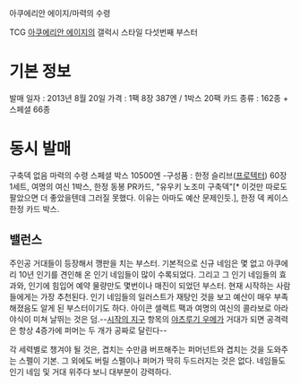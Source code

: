 아쿠에리안 에이지/마력의 수령

TCG [[아쿠에리안 에이지]]의 갤럭시 스타일 다섯번째 부스터


= 기본 정보 =

발매 일자 : 2013년 8월 20일
가격 : 1팩 8장 387엔 / 1박스 20팩
카드 종류 : 162종 + 스페셜 66종

= 동시 발매 =

구축덱 없음
마력의 수령 스페셜 박스 10500엔
-구성품 : 한정 슬리브([[프로텍터]]) 60장 1세트, 여명의 여신 1박스, 한정 동봉 PR카드, "유우키 노조미 구축덱"[* 이것만 따로도 팔았으면 더 좋았을텐데 그러질 못했다. 이유는 아마도 예산 문제인듯.], 한정 덱 케이스 한정 카드 박스.

== 밸런스 ==

주인공 거대들이 등장해서 깽판을 치는 부스터. 기본적으로 신규 네임은 몇 없고 아쿠에리 10년 인기를 견인해 온 인기 네임들이 많이 수록되었다. 그리고 그 인기 네임들의 효과와, 인기에 힘입어 예약 물량만도 몇번이나 매진이 되었던 부스터. 현재 시작하는 사람들에게는 가장 추천된다. 인기 네임들의 일러스트가 재탕인 것을 보고 예산이 매우 부족해졌음도 알게 된 부스터이기도 하다. 아이콘 셀렉트 팩과 여명의 여신의 콜라보로 아라야식이 미쳐 날뛰는 것은 덤.--[[시작의 지구]] 항목의 [[야츠루기 우메]]가 거대가 되면 공격력은 항상 4증가에 퍼머는 두 개가 공짜로 달린다-- 

각 세력별로 챙겨야 될 것은, 겹치는 수만큼 버프해주는 퍼머넌트와 겹치는 것을 도와주는 스펠이 기본. 그 외에도 버릴 스펠이나 퍼머가 딱히 두드러지는 것은 없다. 네임들도 인기 네임 및 거대 위주다 보니 대부분이 강력하다.
